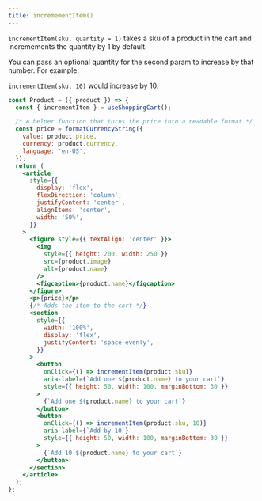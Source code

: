 ```yaml
---
title: incremementItem()
---
```



`incrementItem(sku, quantity = 1)` takes a sku of a product in the cart and incremements the quantity by 1 by default.

You can pass an optional quantity for the second param to increase by that number. For example:

`incrementItem(sku, 10)` would increase by 10.

<CartDisplayWrapper>
  <IncrementItem
    product={{
      name: 'Bananas',
      sku: 'sku_GBJ2Ep8246qeeT',
      price: 400,
      image:
        'https://images.unsplash.com/photo-1574226516831-e1dff420e562?ixlib=rb-1.2.1&ixid=eyJhcHBfaWQiOjEyMDd9&auto=format&fit=crop&w=1050&q=80',
      currency: 'USD',
    }}
  />
</CartDisplayWrapper>

```jsx
const Product = ({ product }) => {
  const { incrementItem } = useShoppingCart();

  /* A helper function that turns the price into a readable format */
  const price = formatCurrencyString({
    value: product.price,
    currency: product.currency,
    language: 'en-US',
  });
  return (
    <article
      style={{
        display: 'flex',
        flexDirection: 'column',
        justifyContent: 'center',
        alignItems: 'center',
        width: '50%',
      }}
    >
      <figure style={{ textAlign: 'center' }}>
        <img
          style={{ height: 200, width: 250 }}
          src={product.image}
          alt={product.name}
        />
        <figcaption>{product.name}</figcaption>
      </figure>
      <p>{price}</p>
      {/* Adds the item to the cart */}
      <section
        style={{
          width: '100%',
          display: 'flex',
          justifyContent: 'space-evenly',
        }}
      >
        <button
          onClick={() => incrementItem(product.sku)}
          aria-label={`Add one ${product.name} to your cart`}
          style={{ height: 50, width: 100, marginBottom: 30 }}
        >
          {`Add one ${product.name} to your cart`}
        </button>
        <button
          onClick={() => incrementItem(product.sku, 10)}
          aria-label={`Add by 10`}
          style={{ height: 50, width: 100, marginBottom: 30 }}
        >
          {`Add 10 ${product.name} to your cart`}
        </button>
      </section>
    </article>
  );
};
```
